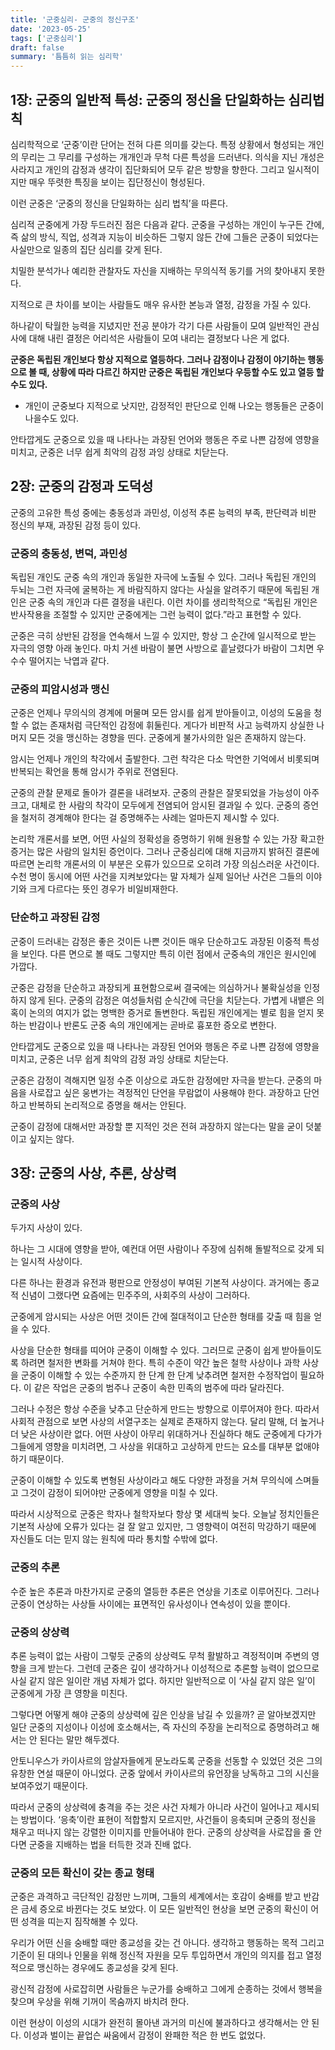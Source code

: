 ```yaml
---
title: '군중심리- 군중의 정신구조'
date: '2023-05-25'
tags: ['군중심리']
draft: false
summary: '틈틈히 읽는 심리학'
---
```


## 1장: 군중의 일반적 특성: 군중의 정신을 단일화하는 심리법칙

심리학적으로 ‘군중’이란 단어는 전혀 다른 의미를 갖는다. 특정 상황에서 형성되는 개인의 무리는 그 무리를 구성하는 개개인과 무척 다른 특성을 드러낸다. 의식을 지닌 개성은 사라지고 개인의 감정과 생각이 집단화되어 모두 같은 방향을 향한다. 그리고 일시적이지만 매우 뚜렷한 특징을 보이는 집단정신이 형성된다.

이런 군중은 ‘군중의 정신을 단일화하는 심리 법칙’을 따른다.

심리적 군중에게 가장 두드러진 점은 다음과 같다. 군중을 구성하는 개인이 누구든 간에, 즉 삶의 방식, 직업, 성격과 지능이 비슷하든 그렇지 않든 간에 그들은 군중이 되었다는 사실만으로 일종의 집단 심리를 갖게 된다.

치밀한 분석가나 예리한 관찰자도 자신을 지배하는 무의식적 동기를 거의 찾아내지 못한다.

지적으로 큰 차이를 보이는 사람들도 매우 유사한 본능과 열정, 감정을 가질 수 있다.

하나같이 탁월한 능력을 지녔지만 전공 분야가 각기 다른 사람들이 모여 일반적인 관심사에 대해 내린 결정은 어리석은 사람들이 모여 내리는 결정보다 나은 게 없다.

**군중은 독립된 개인보다 항상 지적으로 열등하다. 그러나 감정이나 감정이 야기하는 행동으로 볼 때, 상황에 따라 다르긴 하지만 군중은 독립된 개인보다 우등할 수도 있고 열등 할 수도 있다.**

- 개인이 군중보다 지적으로 낫지만, 감정적인 판단으로 인해 나오는 행동들은 군중이 나을수도 있다.

안타깝게도 군중으로 있을 때 나타나는 과장된 언어와 행동은 주로 나쁜 감정에 영향을 미치고, 군중은 너무 쉽게 최악의 감정 과잉 상태로 치닫는다.

## 2장: 군중의 감정과 도덕성

군중의 고유한 특성 중에는 충동성과 과민성, 이성적 추론 능력의 부족, 판단력과 비판 정신의 부재, 과장된 감정 등이 있다.

### **군중의 충동성, 변덕, 과민성**

독립된 개인도 군중 속의 개인과 동일한 자극에 노출될 수 있다. 그러나 독립된 개인의 두뇌는 그런 자극에 굴복하는 게 바람직하지 않다는 사실을 알려주기 때문에 독립된 개인은 군중 속의 개인과 다른 결정을 내린다. 이런 차이를 생리학적으로 “독립된 개인은 반사작용을 조절할 수 있지만 군중에게는 그런 능력이 없다.”라고 표현할 수 있다.

군중은 극히 상반된 감정을 연속해서 느낄 수 있지만, 항상 그 순간에 일시적으로 받는 자극의 영향 아래 놓인다. 마치 거센 바람이 불면 사방으로 흩날렸다가 바람이 그치면 우수수 떨어지는 낙엽과 같다.

### **군중의 피암시성과 맹신**

군중은 언제나 무의식의 경계에 머물며 모든 암시를 쉽게 받아들이고, 이성의 도움을 청할 수 없는 존재처럼 극단적인 감정에 휘둘린다. 게다가 비판적 사고 능력까지 상실한 나머지 모든 것을 맹신하는 경향을 띤다. 군중에게 불가사의한 일은 존재하지 않는다.

암시는 언제나 개인의 착각에서 출발한다. 그런 착각은 다소 막연한 기억에서 비롯되며 반복되는 확언을 통해 암시가 주위로 전염된다.

군중의 관찰 문제로 돌아가 결론을 내려보자. 군중의 관찰은 잘못되었을 가능성이 아주 크고, 대체로 한 사람의 착각이 모두에게 전염되어 암시된 결과일 수 있다. 군중의 증언을 철저히 경계해야 한다는 걸 증명해주는 사례는 얼마든지 제시할 수 있다.

논리학 개론서를 보면, 어떤 사실의 정확성을 증명하기 위해 원용할 수 있는 가장 확고한 증거는 많은 사람의 일치된 증언이다. 그러나 군중심리에 대해 지금까지 밝혀진 결론에 따르면 논리학 개론서의 이 부분은 오류가 있으므로 오히려 가장 의심스러운 사건이다. 수천 명이 동시에 어떤 사건을 지켜보았다는 말 자체가 실제 일어난 사건은 그들의 이야기와 크게 다르다는 뜻인 경우가 비일비재한다.

### **단순하고 과장된 감정**

군중이 드러내는 감정은 좋은 것이든 나쁜 것이든 매우 단순하고도 과장된 이중적 특성을 보인다. 다른 면으로 볼 때도 그렇지만 특히 이런 점에서 군중속의 개인은 원시인에 가깝다.

군중은 감정을 단순하고 과장되게 표현함으로써 결국에는 의심하거나 불확실성을 인정하지 않게 된다. 군중의 감정은 여성들처럼 순식간에 극단을 치닫는다. 가볍게 내뱉은 의혹이 논의의 여지가 없는 명백한 증거로 돌변한다. 독립된 개인에게는 별로 힘을 얻지 못하는 반감이나 반론도 군중 속의 개인에게는 곧바로 흉포한 증오로 변한다.

안타깝게도 군중으로 있을 때 나타나는 과장된 언어와 행동은 주로 나쁜 감정에 영향을 미치고, 군중은 너무 쉽게 최악의 감정 과잉 상태로 치닫는다.

군중은 감정이 격해지면 일정 수준 이상으로 과도한 감정에만 자극을 받는다. 군중의 마음을 사로잡고 싶은 웅변가는 격정적인 단언을 무람없이 사용해야 한다. 과장하고 단언하고 반복하되 논리적으로 증명을 해서는 안된다.

군중이 감정에 대해서만 과장할 뿐 지적인 것은 전혀 과장하지 않는다는 말을 굳이 덧붙이고 싶지는 않다.

## 3장: 군중의 사상, 추론, 상상력

### **군중의 사상**

두가지 사상이 있다.

하나는 그 시대에 영향을 받아, 예컨대 어떤 사람이나 주장에 심취해 돌발적으로 갖게 되는 일시적 사상이다.

다른 하나는 환경과 유전과 평판으로 안정성이 부여된 기본적 사상이다. 과거에는 종교적 신념이 그랬다면 요즘에는 민주주의, 사회주의 사상이 그러하다.

군중에게 암시되는 사상은 어떤 것이든 간에 절대적이고 단순한 형태를 갖출 때 힘을 얻을 수 있다.

사상을 단순한 형태를 띠어야 군중이 이해할 수 있다. 그러므로 군중이 쉽게 받아들이도록 하려면 철저한 변화를 거쳐야 한다. 특히 수준이 약간 높은 철학 사상이나 과학 사상을 군중이 이해할 수 있는 수준까지 한 단계 한 단계 낮추려면 철저한 수정작업이 필요하다. 이 같은 작업은 군중의 범주나 군중이 속한 민족의 범주에 따라 달라진다.

그러나 수정은 항상 수준을 낮추고 단순하게 만드는 방향으로 이루어져야 한다. 따라서 사회적 관점으로 보면 사상의 서열구조는 실제로 존재하지 않는다. 달리 말해, 더 높거나 더 낮은 사상이란 없다. 어떤 사상이 아무리 위대하거나 진실하다 해도 군중에게 다가가 그들에게 영향을 미치려면, 그 사상을 위대하고 고상하게 만드는 요소를 대부분 없애야 하기 때문이다.

군중이 이해할 수 있도록 변형된 사상이라고 해도 다양한 과정을 거쳐 무의식에 스며들고 그것이 감정이 되어야만 군중에게 영향을 미칠 수 있다.

따라서 시상적으로 군중은 학자나 철학자보다 항상 몇 세대씩 늦다. 오늘날 정치인들은 기본적 사상에 오류가 있다는 걸 잘 알고 있지만, 그 영향력이 여전히 막강하기 때문에 자신들도 더는 믿지 않는 원칙에 따라 통치할 수밖에 없다.

### **군중의 추론**

수준 높은 추론과 마찬가지로 군중의 열등한 추론은 연상을 기초로 이루어진다. 그러나 군중이 연상하는 사상들 사이에는 표면적인 유사성이나 연속성이 있을 뿐이다.

### **군중의 상상력**

추론 능력이 없는 사람이 그렇듯 군중의 상상력도 무척 활발하고 격정적이며 주변의 영향을 크게 받는다. 그런데 군중은 깊이 생각하거나 이성적으로 추론할 능력이 없으므로 사실 같지 않은 일이란 개념 자체가 없다. 하지만 일반적으로 이 ‘사실 같지 않은 일’이 군중에게 가장 큰 영향을 미친다.

그렇다면 어떻게 해야 군중의 상상력에 깊은 인상을 남길 수 있을까? 곧 알아보겠지만 일단 군중의 지성이나 이성에 호소해서는, 즉 자신의 주장을 논리적으로 증명하려고 해서는 안 된다는 말만 해두겠다.

안토니우스가 카이사르의 암살자들에게 문노라도록 군중을 선동할 수 있었던 것은 그의 유창한 연설 때문이 아니었다. 군중 앞에서 카이사르의 유언장을 낭독하고 그의 시신을 보여주었기 때문이다.

따라서 군중의 상상력에 충격을 주는 것은 사건 자체가 아니라 사건이 일어나고 제시되는 방법이다. ‘응축’이란 표현이 적합할지 모르지만, 사건들이 응축되며 군중의 정신을 채우고 떠나지 않는 강렬한 이미지를 만들어내야 한다. 군중의 상상력을 사로잡을 줄 안다면 군중을 지배하는 법을 터득한 것과 진배 없다.

### 군중의 모든 확신이 갖는 종교 형태

군중은 과격하고 극단적인 감정만 느끼며, 그들의 세계에서는 호감이 숭배를 받고 반감은 금세 증오로 바뀐다는 것도 보았다. 이 모든 일반적인 현상을 보면 군중의 확신이 어떤 성격을 띠는지 짐작해볼 수 있다.

우리가 어떤 신을 숭배할 때만 종교성을 갖는 건 아니다. 생각하고 행동하는 목적 그리고 기준이 된 대의나 인물을 위해 정신적 자원을 모두 투입하면서 개인의 의지를 접고 열정적으로 맹신하는 경우에도 종교성을 갖게 된다.

광신적 감정에 사로잡히면 사람들은 누군가를 숭배하고 그에게 순종하는 것에서 행복을 찾으며 우상을 위해 기꺼이 목숨까지 바치려 한다.

이런 현상이 이성의 시대가 완전히 몰아낸 과거의 미신에 불과하다고 생각해서는 안 된다. 이성과 벌이는 끝업슨 싸움에서 감정이 완패한 적은 한 번도 없었다.
